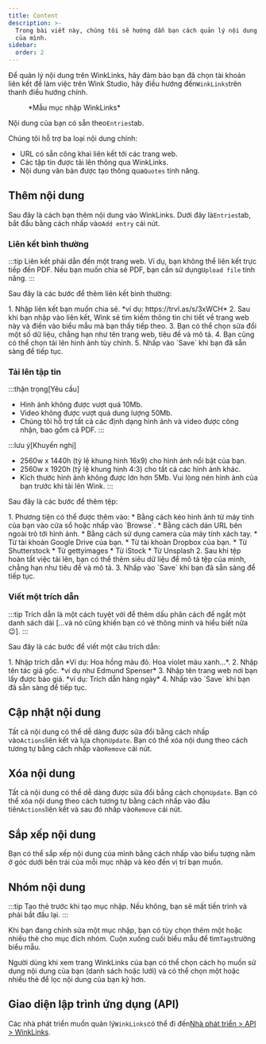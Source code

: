 ```yaml
---
title: Content
description: >-
  Trong bài viết này, chúng tôi sẽ hướng dẫn bạn cách quản lý nội dung WinkLinks
  của mình.
sidebar:
  order: 2
---
```


Để quản lý nội dung trên WinkLinks, hãy đảm bảo bạn đã chọn tài khoản liên kết để làm việc trên Wink Studio, hãy điều hướng đến`WinkLinks`trên thanh điều hướng chính.

<figure>
  <CloudinaryImage width="350" height="561" resize="scale" quality="best" alt="mục nhập WinkLinks" src="academy/winklinks-entry" errorImage="noimage_opaque_nyrtl0.png" />

  <figcaption>*Mẫu mục nhập WinkLinks*</figcaption>
</figure>


Nội dung của bạn có sẵn theo`Entries`tab.

Chúng tôi hỗ trợ ba loại nội dung chính:

* URL có sẵn công khai liên kết tới các trang web.
* Các tập tin được tải lên thông qua WinkLinks.
* Nội dung văn bản được tạo thông qua`Quotes` tính năng.

## Thêm nội dung

Sau đây là cách bạn thêm nội dung vào WinkLinks. Dưới đây là`Entries`tab, bắt đầu bằng cách nhấp vào`Add entry` cái nút.

### Liên kết bình thường

:::tip
Liên kết phải dẫn đến một trang web. Ví dụ, bạn không thể liên kết trực tiếp đến PDF. Nếu bạn muốn chia sẻ PDF, bạn cần sử dụng`Upload file` tính năng.
:::

Sau đây là các bước để thêm liên kết bình thường:

<Steps>
  1. Nhập liên kết bạn muốn chia sẻ. *ví dụ: https://trvl.as/s/3xWCH*
  2. Sau khi bạn nhập vào liên kết, Wink sẽ tìm kiếm thông tin chi tiết về trang web này và điền vào biểu mẫu mà bạn thấy tiếp theo.
  3. Bạn có thể chọn sửa đổi một số dữ liệu, chẳng hạn như tên trang web, tiêu đề và mô tả.
  4. Bạn cũng có thể chọn tải lên hình ảnh tùy chỉnh.
  5. Nhấp vào `Save` khi bạn đã sẵn sàng để tiếp tục.
</Steps>


### Tải lên tập tin

:::thận trọng\[Yêu cầu]

* Hình ảnh không được vượt quá 10Mb.
* Video không được vượt quá dung lượng 50Mb.
* Chúng tôi hỗ trợ tất cả các định dạng hình ảnh và video được công nhận, bao gồm cả PDF.
  :::

:::lưu ý\[Khuyến nghị]

* 2560w x 1440h (tỷ lệ khung hình 16x9) cho hình ảnh nổi bật của bạn.
* 2560w x 1920h (tỷ lệ khung hình 4:3) cho tất cả các hình ảnh khác.
* Kích thước hình ảnh không được lớn hơn 5Mb. Vui lòng nén hình ảnh của bạn trước khi tải lên Wink.
  :::

Sau đây là các bước để thêm tệp:

<Steps>
  1. Phương tiện có thể được thêm vào:
     * Bằng cách kéo hình ảnh từ máy tính của bạn vào cửa sổ hoặc nhấp vào `Browse`.
     * Bằng cách dán URL bên ngoài trỏ tới hình ảnh.
     * Bằng cách sử dụng camera của máy tính xách tay.
     * Từ tài khoản Google Drive của bạn.
     * Từ tài khoản Dropbox của bạn.
     * Từ Shutterstock
     * Từ gettyimages
     * Từ iStock
     * Từ Unsplash
  2. Sau khi tệp hoàn tất việc tải lên, bạn có thể thêm siêu dữ liệu để mô tả tệp của mình, chẳng hạn như tiêu đề và mô tả.
  3. Nhấp vào `Save` khi bạn đã sẵn sàng để tiếp tục.
</Steps>


### Viết một trích dẫn

:::tip
Trích dẫn là một cách tuyệt vời để thêm dấu phân cách để ngắt một danh sách dài \[...và nó cũng khiến bạn có vẻ thông minh và hiểu biết nữa 😉].
:::

Sau đây là các bước để viết một câu trích dẫn:

<Steps>
  1. Nhập trích dẫn *Ví dụ: Hoa hồng màu đỏ. Hoa violet màu xanh...*.
  2. Nhập tên tác giả gốc. *ví dụ như Edmund Spenser*
  3. Nhập tên trang web nơi bạn lấy được báo giá. *ví dụ: Trích dẫn hàng ngày*
  4. Nhấp vào `Save` khi bạn đã sẵn sàng để tiếp tục.
</Steps>


## Cập nhật nội dung

Tất cả nội dung có thể dễ dàng được sửa đổi bằng cách nhấp vào`Actions`liên kết và lựa chọn`Update`. Bạn có thể xóa nội dung theo cách tương tự bằng cách nhấp vào`Remove` cái nút.

## Xóa nội dung

Tất cả nội dung có thể dễ dàng được sửa đổi bằng cách chọn`Update`. Bạn có thể xóa nội dung theo cách tương tự bằng cách nhấp vào đầu tiên`Actions`liên kết và sau đó nhấp vào`Remove` cái nút.

## Sắp xếp nội dung

Bạn có thể sắp xếp nội dung của mình bằng cách nhấp vào biểu tượng nằm ở góc dưới bên trái của mỗi mục nhập và kéo đến vị trí bạn muốn.

## Nhóm nội dung

:::tip
Tạo thẻ trước khi tạo mục nhập. Nếu không, bạn sẽ mất tiến trình và phải bắt đầu lại.
:::

Khi bạn đang chỉnh sửa một mục nhập, bạn có tùy chọn thêm một hoặc nhiều thẻ cho mục đích nhóm. Cuộn xuống cuối biểu mẫu để tìm`Tags`trường biểu mẫu.

Người dùng khi xem trang WinkLinks của bạn có thể chọn cách họ muốn sử dụng nội dung của bạn (danh sách hoặc lưới) và có thể chọn một hoặc nhiều thẻ để lọc nội dung của bạn kỹ hơn.

## Giao diện lập trình ứng dụng (API)

Các nhà phát triển muốn quản lý`WinkLinks`có thể đi đến[Nhà phát triển > API > WinkLinks](/developers/apis/#winklinks-api).

